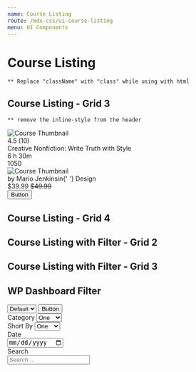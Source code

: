 ```yaml
---
name: Course Listing
route: /mdx-css/ui-course-listing
menu: UI Components
---
```



# Course Listing

`** Replace "className" with "class" while using with html` <br />

## Course Listing - Grid 3

`** remove the inline-style from the header`

<Playground>
	<div class="tutor-course-listing tutor-course-listing-grid-3 tutor-course-listing-grid-4 tutor-course-listing-filter-grid-2 tutor-course-listing-filter-grid-3">
		<div class="tutor-course-listing-item">
			<div class="tutor-course-listing-item-head">
				<img
					src="https://preview.tutorlms.com/marketplace/wp-content/uploads/sites/6/2019/05/course-thumb-17.jpg"
					alt="Course Thumbnail"
				/>
			</div>
			<div class="tutor-course-listing-item-body">
				<div class="list-item-rating">
					<div className="tutor-ratings">
						<div className="tutor-rating-stars">
							<span className="ttr-star-full-filled"></span>
							<span className="ttr-star-full-filled"></span>
							<span className="ttr-star-full-filled"></span>
							<span className="ttr-star-half-filled"></span>
							<span className="ttr-star-line-filled"></span>
						</div>
						<div className="tutor-rating-text">4.5 (10)</div>
					</div>
				</div>
				<div class="list-item-title text-medium-h5 color-text-primary">Creative Nonfiction: Write Truth with Style</div>
				<div class="list-item-meta text-medium-caption color-text-primary tutor-bs-d-flex">
					<div class="meta tutor-bs-d-flex tutor-bs-align-items-center">
						<span class="ttr-clock-filled color-text-hints"></span>
						<span>6 h 30m</span>
					</div>
					<div class="meta tutor-bs-d-flex tutor-bs-align-items-center">
						<span class="ttr-user-filled color-text-hints"></span>
						<span>1050</span>
					</div>
				</div>
				<div class="list-item-author tutor-avatar tutor-bs-d-flex tutor-bs-align-items-center">
					<img src="https://i.imgur.com/CckCKYQ.jpeg" alt="Course Thumbnail" />
					<div className="text-regular-caption color-text-subsued">
						by <span className="text-medium-caption color-text-primary">Mario Jenkins</span>in{' '}
						<span className="text-medium-caption color-text-primary">Design</span>
					</div>
				</div>
			</div>
			<div class="tutor-course-listing-item-footer">
				<div class="list-item-price">
					<span class="price">$39.99</span>
					<span class="discount">
						<del>$49.99</del>
					</span>
				</div>
				<div class="list-item-button">
					<button className="tutor-btn tutor-btn-icon tutor-btn-disable-outline tutor-no-hover tutor-btn-md">
						<span className="btn-icon ttr-cart-line-filled"></span>
						<span>Button</span>
					</button>
				</div>
			</div>
		</div>
	</div>
</Playground>

## Course Listing - Grid 4

## Course Listing with Filter - Grid 2

## Course Listing with Filter - Grid 3

## WP Dashboard Filter

<Playground>
	<div class="tutor-wp-dashboard-filter tutor-bs-d-flex d-flex- flex-xl-nowrap flex-wrap align-items-end justify-content-between">
		<div class="tutor-wp-dashboard-filter-items d-flex flex-xl-nowrap flex-wrap">
			<div className="tutor-form-select-with-btn">
				<select title="Please select a color" className="tutor-form-select tutor-form-control-sm">
					<option value="Default" selected>
						Default
					</option>
					<option value="Red">Red</option>
					<option value="Blue">Blue</option>
					<option value="Yellow">Yellow</option>
				</select>
				<button className="tutor-btn tutor-btn-wordpress-outline tutor-no-hover tutor-btn-md">Button</button>
			</div>
		</div>
		<div class="tutor-wp-dashboard-filter-items d-flex flex-xl-nowrap flex-wrap">
			<div className="">
				<label className="tutor-form-label">Category</label>
				<select class="tutor-form-select tutor-form-control-sm">
					<option value="1" selected>
						One
					</option>
					<option value="2">Two</option>
					<option value="3">Three</option>
				</select>
			</div>
			<div className="">
				<label className="tutor-form-label">Short By</label>
				<select class="tutor-form-select tutor-form-control-sm">
					<option value="1" selected>
						One
					</option>
					<option value="2">Two</option>
					<option value="3">Three</option>
				</select>
			</div>
			<div className="">
				<label className="tutor-form-label">Date</label>
				<div class="tutor-input-group tutor-form-control-sm">
					<input type="date" class="tutor-form-control" placeholder="dd/mm/yyyy" />
				</div>
			</div>
			<div class="">
				<label className="tutor-form-label">Search</label>
				<div class="tutor-input-group tutor-form-control-has-icon tutor-form-control-sm">
					<span class="ttr-search-filled tutor-input-group-icon color-black-50"></span>
					<input type="search" class="tutor-form-control" placeholder="Search ..." />
				</div>
			</div>
		</div>
	</div>
</Playground>
